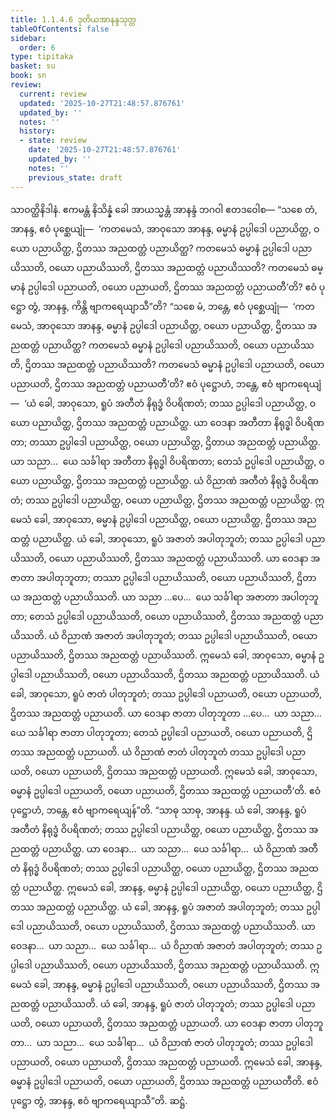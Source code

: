 ```yaml
---
title: 1.1.4.6 ဒုတိယအာနန္ဒသုတ္တ
tableOfContents: false
sidebar:
  order: 6
type: tipitaka
basket: su
book: sn
review:
  current: review
  updated: '2025-10-27T21:48:57.876761'
  updated_by: ''
  notes: ''
  history:
  - state: review
    date: '2025-10-27T21:48:57.876761'
    updated_by: ''
    notes: ''
    previous_state: draft
---
```



<ReviewStatus review={frontmatter.review} showDetails={true} />

<HypothesisAnnotation frontmatter={frontmatter} />

<DynamicBreadcrumb />

<Division number="38" book="sn" e="ch" v="18" p="285">

<Paragraph number="173" book="sn">
သာဝတ္ထိနိဒါနံ. ဧကမန္တံ နိသိန္နံ ခေါ အာယသ္မန္တံ အာနန္ဒံ ဘဂဝါ ဧတဒဝေါစ—
</Paragraph>

<Paragraph number="174" book="sn">
“သစေ တံ, အာနန္ဒ, ဧဝံ ပုစ္ဆေယျုံ—  ‘ကတမေသံ, အာဝုသော အာနန္ဒ, ဓမ္မာနံ ဥပ္ပါဒေါ ပညာယိတ္ထ, ဝယော ပညာယိတ္ထ, ဌိတဿ အညထတ္တံ ပညာယိတ္ထ? ကတမေသံ ဓမ္မာနံ ဥပ္ပါဒေါ ပညာယိဿတိ, ဝယော ပညာယိဿတိ, ဌိတဿ အညထတ္တံ ပညာယိဿတိ? ကတမေသံ ဓမ္မာနံ ဥပ္ပါဒေါ ပညာယတိ, ဝယော ပညာယတိ, ဌိတဿ အညထတ္တံ ပညာယတီ’တိ? ဧဝံ ပုဋ္ဌော တွံ, အာနန္ဒ, ကိန္တိ ဗျာကရေယျာသီ”တိ? “သစေ မံ, ဘန္တေ, ဧဝံ ပုစ္ဆေယျုံ—  ‘ကတမေသံ, အာဝုသော အာနန္ဒ, ဓမ္မာနံ ဥပ္ပါဒေါ ပညာယိတ္ထ, ဝယော ပညာယိတ္ထ, ဌိတဿ အညထတ္တံ ပညာယိတ္ထ? ကတမေသံ ဓမ္မာနံ ဥပ္ပါဒေါ ပညာယိဿတိ, ဝယော ပညာယိဿတိ, ဌိတဿ အညထတ္တံ ပညာယိဿတိ? ကတမေသံ ဓမ္မာနံ ဥပ္ပါဒေါ ပညာယတိ, ဝယော ပညာယတိ, ဌိတဿ အညထတ္တံ ပညာယတီ’တိ? ဧဝံ ပုဋ္ဌောဟံ, ဘန္တေ, ဧဝံ ဗျာကရေယျံ—  ‘ယံ ခေါ, အာဝုသော, ရူပံ အတီတံ နိရုဒ္ဓံ ဝိပရိဏတံ; တဿ ဥပ္ပါဒေါ ပညာယိတ္ထ, ဝယော ပညာယိတ္ထ, ဌိတဿ အညထတ္တံ ပညာယိတ္ထ. ယာ ဝေဒနာ အတီတာ နိရုဒ္ဓါ ဝိပရိဏတာ; တဿာ ဥပ္ပါဒေါ ပညာယိတ္ထ, ဝယော ပညာယိတ္ထ, ဌိတာယ အညထတ္တံ ပညာယိတ္ထ. ယာ သညာ…  ယေ သင်္ခါရာ အတီတာ နိရုဒ္ဓါ ဝိပရိဏတာ; တေသံ ဥပ္ပါဒေါ ပညာယိတ္ထ, ဝယော ပညာယိတ္ထ, ဌိတဿ အညထတ္တံ ပညာယိတ္ထ. ယံ ဝိညာဏံ အတီတံ နိရုဒ္ဓံ ဝိပရိဏတံ; တဿ ဥပ္ပါဒေါ ပညာယိတ္ထ, ဝယော ပညာယိတ္ထ, ဌိတဿ အညထတ္တံ ပညာယိတ္ထ. ဣမေသံ ခေါ, အာဝုသော, ဓမ္မာနံ ဥပ္ပါဒေါ ပညာယိတ္ထ, ဝယော ပညာယိတ္ထ, ဌိတဿ အညထတ္တံ ပညာယိတ္ထ.
</Paragraph>

<Paragraph number="175" book="sn">
ယံ ခေါ, အာဝုသော, ရူပံ အဇာတံ အပါတုဘူတံ; တဿ ဥပ္ပါဒေါ ပညာယိဿတိ, ဝယော ပညာယိဿတိ, ဌိတဿ အညထတ္တံ ပညာယိဿတိ. ယာ ဝေဒနာ အဇာတာ အပါတုဘူတာ; တဿာ ဥပ္ပါဒေါ ပညာယိဿတိ, ဝယော ပညာယိဿတိ, ဌိတာယ အညထတ္တံ ပညာယိဿတိ. ယာ သညာ …ပေ…  ယေ သင်္ခါရာ အဇာတာ အပါတုဘူတာ; တေသံ ဥပ္ပါဒေါ ပညာယိဿတိ, ဝယော ပညာယိဿတိ, ဌိတဿ အညထတ္တံ ပညာယိဿတိ. ယံ ဝိညာဏံ အဇာတံ အပါတုဘူတံ; တဿ ဥပ္ပါဒေါ ပညာယိဿတိ, ဝယော ပညာယိဿတိ, ဌိတဿ အညထတ္တံ ပညာယိဿတိ. ဣမေသံ ခေါ, အာဝုသော, ဓမ္မာနံ ဥပ္ပါဒေါ ပညာယိဿတိ, ဝယော ပညာယိဿတိ, ဌိတဿ အညထတ္တံ ပညာယိဿတိ.
</Paragraph>

<Paragraph number="176" book="sn">
ယံ ခေါ, အာဝုသော, ရူပံ ဇာတံ ပါတုဘူတံ; တဿ ဥပ္ပါဒေါ ပညာယတိ, ဝယော ပညာယတိ, ဌိတဿ အညထတ္တံ ပညာယတိ. ယာ ဝေဒနာ ဇာတာ ပါတုဘူတာ …ပေ…  ယာ သညာ…  ယေ သင်္ခါရာ ဇာတာ ပါတုဘူတာ; တေသံ ဥပ္ပါဒေါ ပညာယတိ, ဝယော ပညာယတိ, ဌိတဿ အညထတ္တံ ပညာယတိ. ယံ ဝိညာဏံ ဇာတံ ပါတုဘူတံ တဿ ဥပ္ပါဒေါ ပညာယတိ, ဝယော ပညာယတိ, ဌိတဿ အညထတ္တံ ပညာယတိ. ဣမေသံ ခေါ, အာဝုသော, ဓမ္မာနံ ဥပ္ပါဒေါ ပညာယတိ, ဝယော ပညာယတိ, ဌိတဿ အညထတ္တံ ပညာယတီ’တိ. ဧဝံ ပုဋ္ဌောဟံ, ဘန္တေ, ဧဝံ ဗျာကရေယျန်”တိ.
</Paragraph>

<Paragraph number="177" book="sn">
“သာဓု သာဓု, အာနန္ဒ. ယံ ခေါ, အာနန္ဒ, ရူပံ အတီတံ နိရုဒ္ဓံ ဝိပရိဏတံ; တဿ ဥပ္ပါဒေါ ပညာယိတ္ထ, ဝယော ပညာယိတ္ထ, ဌိတဿ အညထတ္တံ ပညာယိတ္ထ. ယာ ဝေဒနာ…  ယာ သညာ…  ယေ သင်္ခါရာ…  ယံ ဝိညာဏံ အတီတံ နိရုဒ္ဓံ ဝိပရိဏတံ; တဿ ဥပ္ပါဒေါ ပညာယိတ္ထ, ဝယော ပညာယိတ္ထ, ဌိတဿ အညထတ္တံ ပညာယိတ္ထ. ဣမေသံ ခေါ, အာနန္ဒ, ဓမ္မာနံ ဥပ္ပါဒေါ ပညာယိတ္ထ, ဝယော ပညာယိတ္ထ, ဌိတဿ အညထတ္တံ ပညာယိတ္ထ.
</Paragraph>

<Paragraph number="178" book="sn">
ယံ ခေါ, အာနန္ဒ, ရူပံ အဇာတံ အပါတုဘူတံ; တဿ ဥပ္ပါဒေါ ပညာယိဿတိ, ဝယော ပညာယိဿတိ, ဌိတဿ အညထတ္တံ ပညာယိဿတိ. ယာ ဝေဒနာ…  ယာ သညာ…  ယေ သင်္ခါရာ…  ယံ ဝိညာဏံ အဇာတံ အပါတုဘူတံ; တဿ ဥပ္ပါဒေါ ပညာယိဿတိ, ဝယော ပညာယိဿတိ, ဌိတဿ အညထတ္တံ ပညာယိဿတိ. ဣမေသံ ခေါ, အာနန္ဒ, ဓမ္မာနံ ဥပ္ပါဒေါ ပညာယိဿတိ, ဝယော ပညာယိဿတိ, ဌိတဿ အညထတ္တံ ပညာယိဿတိ.
</Paragraph>

<Paragraph number="179" book="sn">
ယံ ခေါ, အာနန္ဒ, ရူပံ ဇာတံ ပါတုဘူတံ; တဿ ဥပ္ပါဒေါ ပညာယတိ, ဝယော ပညာယတိ, ဌိတဿ အညထတ္တံ ပညာယတိ. ယာ ဝေဒနာ ဇာတာ ပါတုဘူတာ…  ယာ သညာ…  ယေ သင်္ခါရာ…  ယံ ဝိညာဏံ ဇာတံ ပါတုဘူတံ; တဿ ဥပ္ပါဒေါ ပညာယတိ, ဝယော ပညာယတိ, ဌိတဿ အညထတ္တံ ပညာယတိ. ဣမေသံ ခေါ, အာနန္ဒ, ဓမ္မာနံ ဥပ္ပါဒေါ ပညာယတိ, ဝယော ပညာယတိ, ဌိတဿ အညထတ္တံ ပညာယတီတိ. ဧဝံ ပုဋ္ဌော တွံ, အာနန္ဒ, ဧဝံ ဗျာကရေယျာသီ”တိ.

</Paragraph>
</Division>

<Paragraph number="180" type="center" book="sn">
ဆဋ္ဌံ.
</Paragraph>